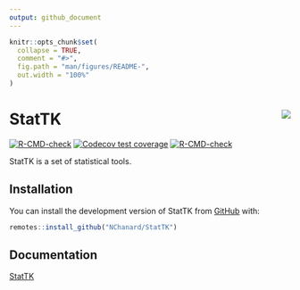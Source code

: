 ```yaml
---
output: github_document
---
```


<!-- README.md is generated from README.Rmd. Please edit that file -->

```r
knitr::opts_chunk$set(
  collapse = TRUE,
  comment = "#>",
  fig.path = "man/figures/README-",
  out.width = "100%"
)
```

# StatTK <a href='https://nchanard.github.io/StatTK/'><img src='man/figures/logo.png' align="right" /></a>

<!-- badges: start -->
[![R-CMD-check](https://github.com/NChanard/StatTK/actions/workflows/R-CMD-check.yaml/badge.svg)](https://github.com/NChanard/StatTK/actions/workflows/R-CMD-check.yaml)
[![Codecov test coverage](https://codecov.io/gh/NChanard/StatTK/branch/master/graph/badge.svg)](https://app.codecov.io/gh/NChanard/StatTK?branch=master)
[![R-CMD-check](https://github.com/NChanard/StatToolKit/actions/workflows/R-CMD-check.yaml/badge.svg)](https://github.com/NChanard/StatToolKit/actions/workflows/R-CMD-check.yaml)
<!-- badges: end -->

StatTK is a set of statistical tools.

## Installation

You can install the development version of StatTK from [GitHub](https://github.com/) with:

``` r
remotes::install_github("NChanard/StatTK")
```
## Documentation  

[StatTK](https://nchanard.github.io/StatTK/)
